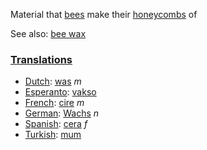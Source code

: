 Material that [[bee]]s make their [[honeycomb]]s of

See also: [[bee wax]]

===[[Translation]]s===

*[[Dutch]]: [[was]] ''m''
*[[Esperanto]]: [[vakso]]
*[[French]]: [[cire]] ''m''
*[[German]]: [[Wachs]] ''n''
*[[Spanish]]: [[cera]] ''f''
*[[Turkish]]: [[mum]]